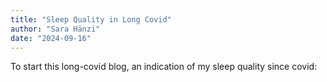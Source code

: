 ```yaml
---
title: "Sleep Quality in Long Covid"
author: "Sara Hänzi"
date: "2024-09-16"
---
```


To start this long-covid blog, an indication of my sleep quality since covid:


